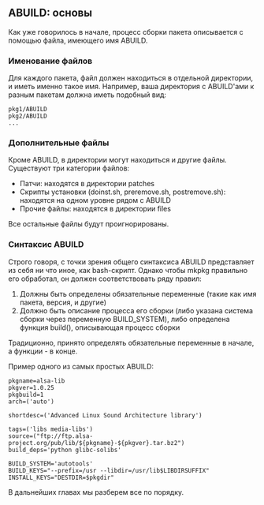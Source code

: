 == ABUILD: основы ==

Как уже говорилось в начале, процесс сборки пакета описывается с помощью файла, имеющего имя ABUILD.


=== Именование файлов ===

Для каждого пакета, файл должен находиться в отдельной директории, и иметь именно такое имя. Например, ваша директория с ABUILD'ами к разным пакетам должна иметь подобный вид:

<pre>
pkg1/ABUILD
pkg2/ABUILD
...
</pre>


=== Дополнительные файлы ===

Кроме ABUILD, в директории могут находиться и другие файлы. Существуют три категории файлов:

* Патчи: находятся в директории patches
* Скрипты установки (doinst.sh, preremove.sh, postremove.sh): находятся на одном уровне рядом с ABUILD
* Прочие файлы: находятся в директории files

Все остальные файлы будут проигнорированы.


=== Синтаксис ABUILD ===

Строго говоря, с точки зрения общего синтаксиса ABUILD представляет из себя ни что иное, как bash-скрипт. Однако чтобы mkpkg правильно его обработал, он должен соответствовать ряду правил:

# Должны быть определены обязательные переменные (такие как имя пакета, версия, и другие)
# Должно быть описание процесса его сборки (либо указана система сборки через переменную BUILD_SYSTEM), либо определена функция build(), описывающая процесс сборки

Традиционно, принято определять обязательные переменные в начале, а функции - в конце.

Пример одного из самых простых ABUILD:

<pre>
pkgname=alsa-lib
pkgver=1.0.25
pkgbuild=1
arch=('auto')

shortdesc=('Advanced Linux Sound Architecture library')

tags=('libs media-libs')
source=("ftp://ftp.alsa-project.org/pub/lib/${pkgname}-${pkgver}.tar.bz2")
build_deps='python glibc-solibs'

BUILD_SYSTEM='autotools'
BUILD_KEYS="--prefix=/usr --libdir=/usr/lib$LIBDIRSUFFIX"
INSTALL_KEYS="DESTDIR=$pkgdir"
</pre>

В дальнейших главах мы разберем все по порядку.
